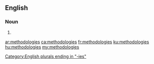 {{also|méthodologies}}
==English==

===Noun===
{{head|en|noun plural form}}

# {{plural of|methodology|lang=en}}

[[Category:English plurals ending in "-ies"]]

[[ar:methodologies]]
[[ca:methodologies]]
[[fr:methodologies]]
[[ku:methodologies]]
[[hu:methodologies]]
[[my:methodologies]]